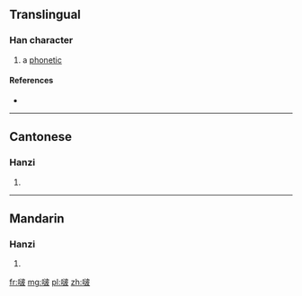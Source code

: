 ==Translingual==

===Han character===
{{Han char|rn=30|rad=口|as=08|sn=11|four=64047|canj=REDE|ids=⿰口波}}

# a [[phonetic]]

====References====
* {{Han ref|kx=0196.261|hdz=10646.030|uh=5575|ud=21877|bh=D471|bd=54385}}

----

==Cantonese==

===Hanzi===
{{yue-hanzi|jyut=[[bo1]]|y=bo1}}

# {{defn|lang=yue|sort=口08}}

----

==Mandarin==

===Hanzi===
{{cmn-hanzi|pin=[[bo]] ([[bo5]]), [[láng]] ([[lang2]])|wg=po<sup>5</sup>, lang<sup>2</sup>}}

# {{defn|lang=cmn|sort=口08}}

[[fr:啵]]
[[mg:啵]]
[[pl:啵]]
[[zh:啵]]